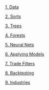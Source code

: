 [1. Data](1-data.html)

[2. Sorts](2-sorts.html)

[3. Trees](3-trees.html)

[4. Forests](4-forests.html)

[5. Neural Nets](5-neural-nets.html)

[6. Applying Models](6-applying.html)

[7. Trade Filters](7-trading.html)

[8. Backtesting](8-backtesting.html)

[9. Industries](9-industries.html)
